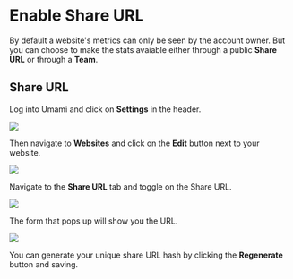 # Enable Share URL

By default a website's metrics can only be seen by the account owner. But you can choose to make the stats avaiable either through a public **Share URL** or through a **Team**.

## Share URL

Log into Umami and click on **Settings** in the header.

<img src="/images/v2/header.png" />

Then navigate to **Websites** and click on the **Edit** button next to your website.

<img src="/images/v1/edit-website.png" />

Navigate to the **Share URL** tab and toggle on the Share URL.

<img src="/images/v2/share-url.png" />

The form that pops up will show you the URL.

<img src="/images/v2/share-url-form.png" />

You can generate your unique share URL hash by clicking the **Regenerate** button and saving.
